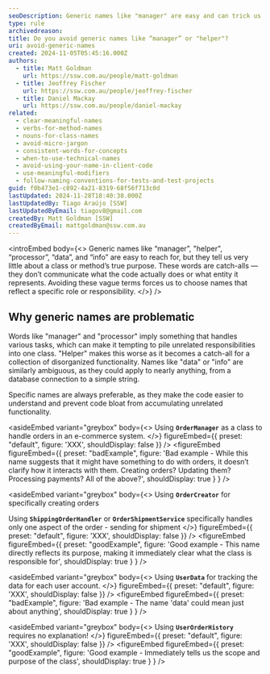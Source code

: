 ```yaml
---
seoDescription: Generic names like "manager" are easy and can trick us into thinking they are good for consistency. But they can quickly undermine conveying the meaning of your code.
type: rule
archivedreason:
title: Do you avoid generic names like “manager” or "helper"?
uri: avoid-generic-names
created: 2024-11-05T05:45:16.000Z
authors:
  - title: Matt Goldman
    url: https://ssw.com.au/people/matt-goldman
  - title: Jeoffrey Fischer
    url: https://ssw.com.au/people/jeoffrey-fischer
  - title: Daniel Mackay
    url: https://ssw.com.au/people/daniel-mackay
related:
  - clear-meaningful-names
  - verbs-for-method-names
  - nouns-for-class-names
  - avoid-micro-jargon
  - consistent-words-for-concepts
  - when-to-use-technical-names
  - avoid-using-your-name-in-client-code
  - use-meaningful-modifiers
  - follow-naming-conventions-for-tests-and-test-projects
guid: f0b473e1-c892-4a21-8319-68f56f713c0d
lastUpdated: 2024-11-28T18:40:38.000Z
lastUpdatedBy: Tiago Araújo [SSW]
lastUpdatedByEmail: tiagov8@gmail.com
createdBy: Matt Goldman [SSW]
createdByEmail: mattgoldman@ssw.com.au
---
```


<introEmbed
  body={<>
Generic names like “manager”, "helper", “processor”, “data”, and “info” are easy to reach for, but they tell us very little about a class or method’s true purpose. These words are catch-alls — they don’t communicate what the code actually does or what entity it represents. Avoiding these vague terms forces us to choose names that reflect a specific role or responsibility.
  </>}
/>
## Why generic names are problematic

Words like "manager" and "processor" imply something that handles various tasks, which can make it tempting to pile unrelated responsibilities into one class. "Helper" makes this worse as it becomes a catch-all for a collection of disorganized functionality. Names like "data" or "info" are similarly ambiguous, as they could apply to nearly anything, from a database connection to a simple string.

Specific names are always preferable, as they make the code easier to understand and prevent code bloat from accumulating unrelated functionality.

<asideEmbed
  variant="greybox"
  body={<>
    Using **`OrderManager`** as a class to handle orders in an e-commerce system.
  </>}
  figureEmbed={{
    preset: "default",
    figure: 'XXX',
    shouldDisplay: false
  }}
/>
<figureEmbed figureEmbed={{
  preset: "badExample",
  figure: 'Bad example - While this name suggests that it might have something to do with orders, it doesn’t clarify how it interacts with them. Creating orders? Updating them? Processing payments? All of the above?',
  shouldDisplay: true
} } />


<asideEmbed
  variant="greybox"
  body={<>
    Using **`OrderCreator`** for specifically creating orders

Using **`ShippingOrderHandler`** or **`OrderShipmentService`** specifically handles only one aspect of the order - sending for shipment
  </>}
  figureEmbed={{
    preset: "default",
    figure: 'XXX',
    shouldDisplay: false
  }}
/>
<figureEmbed figureEmbed={{
  preset: "goodExample",
  figure: 'Good example - This name directly reflects its purpose, making it immediately clear what the class is responsible for',
  shouldDisplay: true
} } />


<asideEmbed
  variant="greybox"
  body={<>
    Using **`UserData`** for tracking the data for each user account.
  </>}
  figureEmbed={{
    preset: "default",
    figure: 'XXX',
    shouldDisplay: false
  }}
/>
<figureEmbed figureEmbed={{
  preset: "badExample",
  figure: 'Bad example - The name \'data\' could mean just about anything',
  shouldDisplay: true
} } />


<asideEmbed
  variant="greybox"
  body={<>
    Using **`UserOrderHistory`** requires no explanation!
  </>}
  figureEmbed={{
    preset: "default",
    figure: 'XXX',
    shouldDisplay: false
  }}
/>
<figureEmbed figureEmbed={{
  preset: "goodExample",
  figure: 'Good example - Immediately tells us the scope and purpose of the class',
  shouldDisplay: true
} } />
